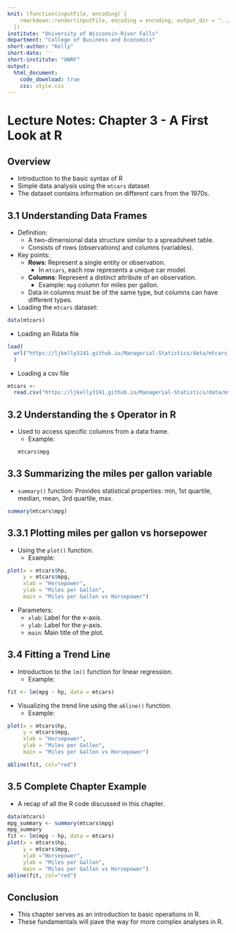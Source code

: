 ---
knit: (function(inputFile, encoding) {
    rmarkdown::render(inputFile, encoding = encoding, output_dir = "../docs/")
  })
institute: "University of Wisconsin-River Falls"
department: "College of Business and Economics"
short-author: "Kelly"
short-date: ''
short-institute: "UWRF"
output: 
  html_document:
    code_download: true
    css: style.css
---

# Lecture Notes: Chapter 3 - A First Look at R

## Overview
- Introduction to the basic syntax of R
- Simple data analysis using the `mtcars` dataset
- The dataset contains information on different cars from the 1970s.

## 3.1 Understanding Data Frames
- Definition:
  - A two-dimensional data structure similar to a spreadsheet table.
  - Consists of rows (observations) and columns (variables).

- Key points:
  - **Rows**: Represent a single entity or observation.
    - In `mtcars`, each row represents a unique car model.
  - **Columns**: Represent a distinct attribute of an observation.
    - Example: `mpg` column for miles per gallon.
  - Data in columns must be of the same type, but columns can have different types.

- Loading the `mtcars` dataset:
```{r}
data(mtcars)
```

- Loading an Rdata file
```{r}
load(
  url("https://ljkelly3141.github.io/Managerial-Statistics/data/mtcars.Rdata")
  )
```

- Loading a csv file
```{r}
mtcars <- 
  read.csv("https://ljkelly3141.github.io/Managerial-Statistics/data/mtcars.csv")
```

## 3.2 Understanding the `$` Operator in R
- Used to access specific columns from a data frame.
  - Example: 
```{r}
mtcars$mpg
```

## 3.3 Summarizing the miles per gallon variable

- `summary()` function: Provides statistical properties: min, 1st quartile, median, mean, 3rd quartile, max.

```{r}
summary(mtcars$mpg)
```

## 3.3.1 Plotting miles per gallon vs horsepower

- Using the `plot()` function.
  - Example: 
  
```{r}
plot(x = mtcars$hp, 
     y = mtcars$mpg, 
     xlab = "Horsepower", 
     ylab = "Miles per Gallon", 
     main = "Miles per Gallon vs Horsepower")
```

- Parameters:
  - `xlab`: Label for the x-axis.
  - `ylab`: Label for the y-axis.
  - `main`: Main title of the plot.

## 3.4 Fitting a Trend Line
- Introduction to the `lm()` function for linear regression.
  - Example: 
  
```{r}
fit <- lm(mpg ~ hp, data = mtcars)
```

- Visualizing the trend line using the `abline()` function.
  - Example: 
  
```{r}
plot(x = mtcars$hp, 
     y = mtcars$mpg, 
     xlab = "Horsepower", 
     ylab = "Miles per Gallon", 
     main = "Miles per Gallon vs Horsepower")

abline(fit, col="red")
```

## 3.5 Complete Chapter Example

- A recap of all the R code discussed in this chapter.

```{r}
data(mtcars)
mpg_summary <- summary(mtcars$mpg)
mpg_summary
fit <- lm(mpg ~ hp, data = mtcars)
plot(x = mtcars$hp, 
     y = mtcars$mpg, 
     xlab ="Horsepower", 
     ylab = "Miles per Gallon", 
     main = "Miles per Gallon vs Horsepower")
abline(fit, col="red")
```

## Conclusion

- This chapter serves as an introduction to basic operations in R.
- These fundamentals will pave the way for more complex analyses in R.
